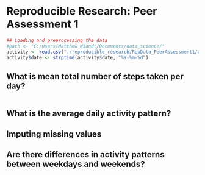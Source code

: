 # Reproducible Research: Peer Assessment 1

```r
## Loading and preprocessing the data
#path <- "C:/Users/Matthew Wiandt/Documents/data_science/"
activity <- read.csv("./reproducible_research/RepData_PeerAssessment1/activity.csv")
activity$date <- strptime(activity$date, "%Y-%m-%d")
```

## What is mean total number of steps taken per day?
```r

```
## What is the average daily activity pattern?



## Imputing missing values



## Are there differences in activity patterns between weekdays and weekends?
